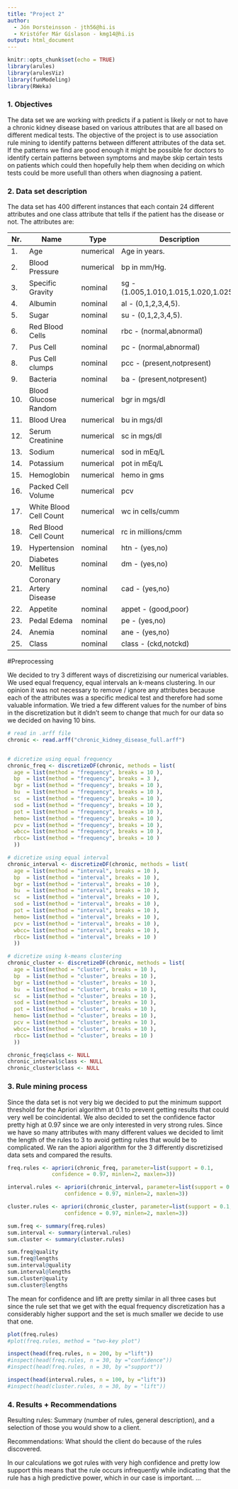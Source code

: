 ```yaml
---
title: "Project 2"
author: 
  - Jón Þorsteinsson - jth56@hi.is
  - Kristófer Már Gíslason - kmg14@hi.is
output: html_document
---
```


```r
knitr::opts_chunk$set(echo = TRUE)
library(arules)
library(arulesViz)
library(funModeling)
library(RWeka)
```

### 1. Objectives

The data set we are working with predicts if a patient is likely or not to have a chronic kidney disease based on various attributes that are all based on different medical tests. The objective of the project is to use association rule mining to identify patterns between different attributes of the data set. If the patterns we find are good enough it might be possible for doctors to identify certain patterns between symptoms and maybe skip certain tests on patients which could then hopefully help them when deciding on which tests could be more usefull than others when diagnosing a patient.

### 2. Data set description

The data set has 400 different instances that each contain 24 different attributes and one class attribute that tells if the patient has the disease or not. The attributes are:

| Nr. | Name | Type | Description |
| --- | ---- | ---- | ----------- |
| 1. | Age | numerical | Age in years. |
| 2. | Blood Pressure | numerical | bp in mm/Hg. |
| 3. | Specific Gravity | nominal | sg - (1.005,1.010,1.015,1.020,1.025). |
| 4. | Albumin | nominal | al - (0,1,2,3,4,5). |
| 5. | Sugar | nominal | su - (0,1,2,3,4,5). |
| 6. | Red Blood Cells | nominal | rbc - (normal,abnormal)|
| 7. | Pus Cell | nominal | pc - (normal,abnormal) |
| 8. | Pus Cell clumps | nominal | pcc - (present,notpresent)|
| 9. | Bacteria | nominal | ba - (present,notpresent)|
| 10. | Blood Glucose Random | numerical | bgr in mgs/dl| 
| 11. | Blood Urea | numerical | bu in mgs/dl| 
| 12. | Serum Creatinine | numerical | sc in mgs/dl| 
| 13. | Sodium | numerical | sod in mEq/L| 
| 14. | Potassium | numerical | pot in mEq/L| 
| 15. | Hemoglobin | numerical | hemo in gms| 
| 16. | Packed Cell Volume | numerical | pcv| 
| 17. | White Blood Cell Count | numerical | wc in cells/cumm| 
| 18. | Red Blood Cell Count | numerical | rc in millions/cmm| 
| 19. | Hypertension | nominal | htn - (yes,no)| 
| 20. | Diabetes Mellitus | nominal | dm - (yes,no)| 
| 21. | Coronary Artery Disease | nominal | cad - (yes,no)| 
| 22. | Appetite | nominal | appet - (good,poor)| 
| 23. | Pedal Edema | nominal | pe - (yes,no)|	
| 24. | Anemia | nominal | ane - (yes,no)| 
| 25. | Class | nominal | class - (ckd,notckd)|


#Preprocessing

We decided to try 3 different ways of discretizising our numerical variables. We used equal frequency, equal intervals an k-means clustering. In our opinion it was not necessary to remove / ignore any attributes because each of the attributes was a specific medical test and therefore had some valuable information. We tried a few different values for the number of bins in the discretization but it didn't seem to change that much for our data so we decided on having 10 bins.


```r
# read in .arff file
chronic <- read.arff("chronic_kidney_disease_full.arff")


# dicretize using equal frequency
chronic_freq <- discretizeDF(chronic, methods = list(
  age = list(method = "frequency", breaks = 10 ),
  bp  = list(method = "frequency", breaks = 3 ),
  bgr = list(method = "frequency", breaks = 10 ),
  bu  = list(method = "frequency", breaks = 10 ),
  sc  = list(method = "frequency", breaks = 10 ),
  sod = list(method = "frequency", breaks = 10 ),
  pot = list(method = "frequency", breaks = 10 ),
  hemo= list(method = "frequency", breaks = 10 ),
  pcv = list(method = "frequency", breaks = 10 ),
  wbcc= list(method = "frequency", breaks = 10 ),
  rbcc= list(method = "frequency", breaks = 10 )
  ))

# dicretize using equal interval
chronic_interval <- discretizeDF(chronic, methods = list(
  age = list(method = "interval", breaks = 10 ),
  bp  = list(method = "interval", breaks = 10 ),
  bgr = list(method = "interval", breaks = 10 ),
  bu  = list(method = "interval", breaks = 10 ),
  sc  = list(method = "interval", breaks = 10 ),
  sod = list(method = "interval", breaks = 10 ),
  pot = list(method = "interval", breaks = 10 ),
  hemo= list(method = "interval", breaks = 10 ),
  pcv = list(method = "interval", breaks = 10 ),
  wbcc= list(method = "interval", breaks = 10 ),
  rbcc= list(method = "interval", breaks = 10 )
  ))

# dicretize using k-means clustering
chronic_cluster <- discretizeDF(chronic, methods = list(
  age = list(method = "cluster", breaks = 10 ),
  bp  = list(method = "cluster", breaks = 10 ),
  bgr = list(method = "cluster", breaks = 10 ),
  bu  = list(method = "cluster", breaks = 10 ),
  sc  = list(method = "cluster", breaks = 10 ),
  sod = list(method = "cluster", breaks = 10 ),
  pot = list(method = "cluster", breaks = 10 ),
  hemo= list(method = "cluster", breaks = 10 ),
  pcv = list(method = "cluster", breaks = 10 ),
  wbcc= list(method = "cluster", breaks = 10 ),
  rbcc= list(method = "cluster", breaks = 10 )
  ))

chronic_freq$class <- NULL
chronic_interval$class <- NULL
chronic_cluster$class <- NULL
```

### 3. Rule mining process

Since the data set is not very big we decided to put the minimum support threshold for the Apriori algorithm at 0.1 to prevent getting results that could very well be coincidental. We also decided to set the confidence factor pretty high at 0.97 since we are only interested in very strong rules. Since we have so many attributes with many different values we decided to limit the length of the rules to 3 to avoid getting rules that would be to complicated. We ran the apiori algorithm for the 3 differently discretizised data sets and compared the results.

```r

freq.rules <- apriori(chronic_freq, parameter=list(support = 0.1, 
              confidence = 0.97, minlen=2, maxlen=3))

interval.rules <- apriori(chronic_interval, parameter=list(support = 0.1,
                  confidence = 0.97, minlen=2, maxlen=3))

cluster.rules <- apriori(chronic_cluster, parameter=list(support = 0.1,
                  confidence = 0.97, minlen=2, maxlen=3))
```

```r

sum.freq <- summary(freq.rules)
sum.interval <- summary(interval.rules)
sum.cluster <- summary(cluster.rules)

sum.freq@quality
sum.freq@lengths
sum.interval@quality
sum.interval@lengths
sum.cluster@quality
sum.cluster@lengths

```

The mean for confidence and lift are pretty similar in all three cases but since the rule set that we get with the equal frequency discretization has a considerably higher support and the set is much smaller we decide to use that one.


```r
plot(freq.rules)
#plot(freq.rules, method = "two-key plot")
```


```r
inspect(head(freq.rules, n = 200, by ="lift"))
#inspect(head(freq.rules, n = 30, by ="confidence"))
#inspect(head(freq.rules, n = 30, by ="support"))

inspect(head(interval.rules, n = 100, by ="lift"))
#inspect(head(cluster.rules, n = 30, by = "lift"))

```


### 4. Results + Recommendations

Resulting rules: Summary (number of rules, general description), and a selection of those
you would show to a client.

Recommendations: What should the client do because of the rules discovered.

In our calculations we got rules with very high confidence and pretty low support this means that the rule occurs infrequently while indicating that the rule has a high predictive power, which in our case is important. ...



